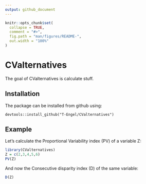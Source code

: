 ```yaml
---
output: github_document
---
```


<!-- README.md is generated from README.Rmd. Please edit that file -->

```r
knitr::opts_chunk$set(
  collapse = TRUE,
  comment = "#>",
  fig.path = "man/figures/README-",
  out.width = "100%"
)
```
# CValternatives

<!-- badges: start -->
<!-- badges: end -->

The goal of CValternatives is calculate stuff.

## Installation

The package can be installed from github using:

`devtools::install_github("T-Engel/CValternatives")`

## Example

Let's calculate the Proportional Variability index (PV) of a variable Z:

```r
library(CValternatives)
Z = c(2,3,4,5,6)
PV(Z)
```

And now the Consecutive disparity index (D) of the same variable:

```r
D(Z)
```

